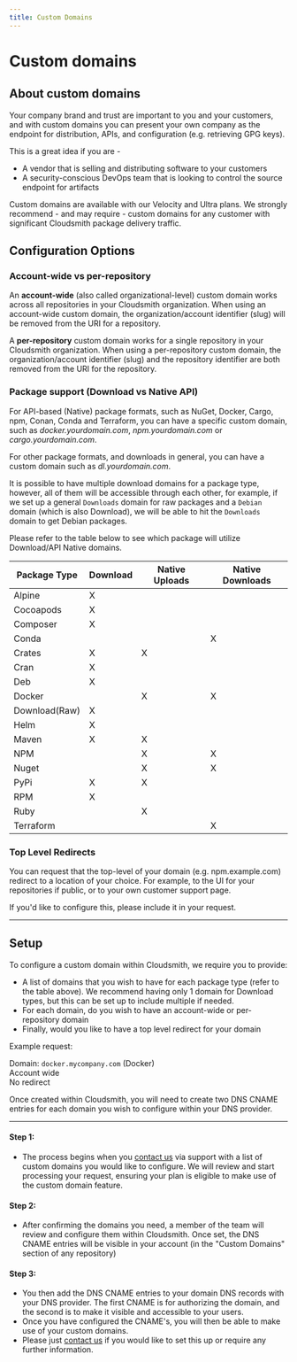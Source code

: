 ```yaml
---
title: Custom Domains
---
```


# Custom domains

## About custom domains

Your company brand and trust are important to you and your customers, and with custom domains you can present your own company as the endpoint for distribution, APIs, and configuration (e.g. retrieving GPG keys). 

This is a great idea if you are -

- A vendor that is selling and distributing software to your customers
- A security-conscious DevOps team that is looking to control the source endpoint for artifacts

Custom domains are available with our Velocity and Ultra plans.  We strongly recommend - and may require - custom domains for any customer with significant Cloudsmith package delivery traffic.

## Configuration Options

### Account-wide vs per-repository

An **account-wide** (also called organizational-level) custom domain works across all repositories in your Cloudsmith organization.  When using an account-wide custom domain, the organization/account identifier (slug) will be removed from the URI for a repository.   

A **per-repository** custom domain works for a single repository in your Cloudsmith organization.  When using a per-repository custom domain, the organization/account identifier (slug) and the repository identifier are both removed from the URI for the repository.   

### Package support (Download vs Native API)

For API-based (Native) package formats, such as NuGet, Docker, Cargo, npm, Conan, Conda and Terraform, you can have a specific custom domain, such as _docker.yourdomain.com_, _npm.yourdomain.com_ or _cargo.yourdomain.com_. 

For other package formats, and downloads in general, you can have a custom domain such as _dl.yourdomain.com_. 

It is possible to have multiple download domains for a package type, however, all of them will be accessible through each other, for example, if we set up a general `Downloads` domain for raw packages and a `Debian` domain (which is also Download), we will be able to hit the `Downloads` domain to get Debian packages.

Please refer to the table below to see which package will utilize Download/API Native domains. 

|Package Type|Download|Native Uploads|Native Downloads|
| --- | --- | --- | --- |
|Alpine|X|||
|Cocoapods|X|||
|Composer|X|||
|Conda|||X|
|Crates|X|X||
|Cran|X|||
|Deb|X|||
|Docker||X|X|
|Download(Raw)|X|||
|Helm|X|||
|Maven|X|X||
|NPM||X|X|
|Nuget||X|X|
|PyPi|X|X||
|RPM|X|||
|Ruby||X||
|Terraform|||X|



### Top Level Redirects

You can request that the top-level of your domain (e.g. npm.example.com) redirect to a location of your choice. For example, to the UI for your repositories if public, or to your own customer support page.

If you'd like to configure this, please include it in your request.

***

## Setup

To configure a custom domain within Cloudsmith, we require you to provide:

- A list of domains that you wish to have for each package type (refer to the table above). We recommend having only 1 domain for Download types, but this can be set up to include multiple if needed.
- For each domain, do you wish to have an account-wide or per-repository domain
- Finally, would you like to have a top level redirect for your domain

Example request:

Domain: `docker.mycompany.com` (Docker)  
Account wide  
No redirect

Once created within Cloudsmith, you will need to create two DNS CNAME entries for each domain you wish to configure within your DNS provider. 

***

#### Step 1:

- The process begins when you [contact us](/contact-us) via support with a list of custom domains you would like to configure. We will review and start processing your request, ensuring your plan is eligible to make use of the custom domain feature. 

#### Step 2:

- After confirming the domains you need, a member of the team will review and configure them within Cloudsmith. Once set, the DNS CNAME entries will be visible in your account (in the "Custom Domains" section of any repository)  

#### Step 3:

- You then add the DNS CNAME entries to your domain DNS records with your DNS provider. The first CNAME is for authorizing the domain, and the second is to make it visible and accessible to your users.
- Once you have configured the CNAME's, you will then be able to make use of your custom domains.
- Please just [contact us](/contact-us) if you would like to set this up or require any further information.
